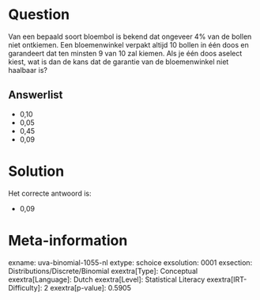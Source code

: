 Question
========

Van een bepaald soort bloembol is bekend dat ongeveer 4% van de bollen
niet ontkiemen. Een bloemenwinkel verpakt altijd 10 bollen in één doos
en garandeert dat ten minsten 9 van 10 zal kiemen. Als je één doos
aselect kiest, wat is dan de kans dat de garantie van de bloemenwinkel
niet haalbaar is?

Answerlist
----------

* 0,10
* 0,05
* 0,45
* 0,09

Solution
========

Het correcte antwoord is: 

* 0,09

Meta-information
================
exname: uva-binomial-1055-nl
extype: schoice
exsolution: 0001
exsection: Distributions/Discrete/Binomial
exextra[Type]: Conceptual
exextra[Language]: Dutch
exextra[Level]: Statistical Literacy
exextra[IRT-Difficulty]: 2
exextra[p-value]: 0.5905

